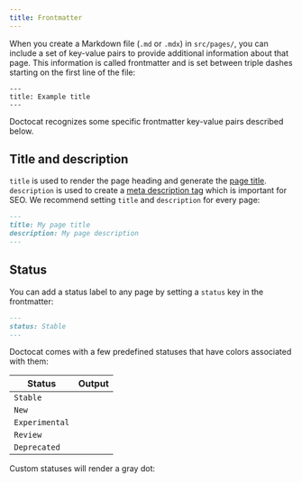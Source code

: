 ```yaml
---
title: Frontmatter
---
```



When you create a Markdown file (`.md` or `.mdx`) in `src/pages/`, you can include a set of key-value pairs to provide additional information about that page. This information is called frontmatter and is set between triple dashes starting on the first line of the file:

```
---
title: Example title
---
```

Doctocat recognizes some specific frontmatter key-value pairs described below.

## Title and description

`title` is used to render the page heading and generate the [page title](https://developer.mozilla.org/en-US/docs/Web/HTML/Element/title). `description` is used to create a [meta description tag](https://moz.com/learn/seo/meta-description) which is important for SEO. We recommend setting `title` and `description` for every page:

```markdown
---
title: My page title
description: My page description
---
```

## Status

You can add a status label to any page by setting a `status` key in the frontmatter:

```markdown
---
status: Stable
---
```

Doctocat comes with a few predefined statuses that have colors associated with them:

| Status         | Output                                |
| -------------- | ------------------------------------- |
| `Stable`       | <StatusLabel status="Stable" />       |
| `New`          | <StatusLabel status="New" />          |
| `Experimental` | <StatusLabel status="Experimental" /> |
| `Review`       | <StatusLabel status="Review" />       |
| `Deprecated`   | <StatusLabel status="Deprecated" />   |

Custom statuses will render a gray dot:

<StatusLabel status="My custom status" />
